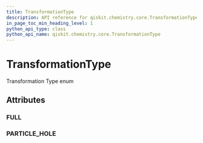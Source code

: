 ```yaml
---
title: TransformationType
description: API reference for qiskit.chemistry.core.TransformationType
in_page_toc_min_heading_level: 1
python_api_type: class
python_api_name: qiskit.chemistry.core.TransformationType
---
```


# TransformationType

<Class id="qiskit.chemistry.core.TransformationType" isDedicatedPage={true} github="https://github.com/qiskit-community/qiskit-aqua/tree/stable/0.7/qiskit/chemistry/core/hamiltonian.py" signature="TransformationType(value)">
  Transformation Type enum

  ## Attributes

  ### FULL

  <Attribute id="qiskit.chemistry.core.TransformationType.FULL" attributeValue="'full'" />

  ### PARTICLE\_HOLE

  <Attribute id="qiskit.chemistry.core.TransformationType.PARTICLE_HOLE" attributeValue="'particle_hole'" />
</Class>

